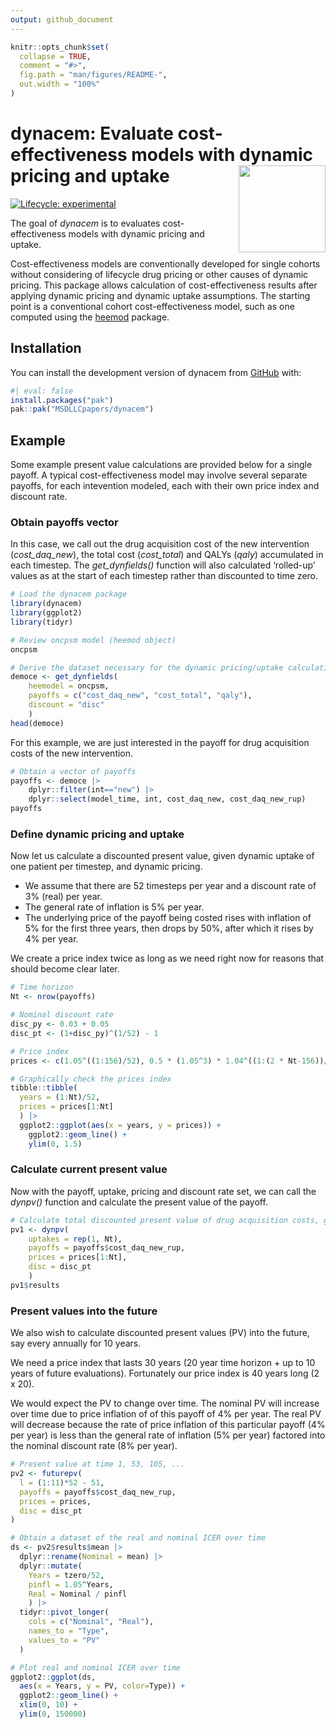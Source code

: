 ```yaml
---
output: github_document
---
```


<!-- README.md is generated from README.Rmd. Please edit that file -->

```r
knitr::opts_chunk$set(
  collapse = TRUE,
  comment = "#>",
  fig.path = "man/figures/README-",
  out.width = "100%"
)
```

# dynacem: Evaluate cost-effectiveness models with dynamic pricing and uptake <img src="man/figures/logo.png" align="right" height="139" />

<!-- badges: start -->
[![Lifecycle: experimental](https://img.shields.io/badge/lifecycle-experimental-orange.svg)](https://lifecycle.r-lib.org/articles/stages.html#experimental)
<!-- badges: end -->

The goal of *dynacem* is to evaluates cost-effectiveness models with dynamic pricing and uptake.

Cost-effectiveness models are conventionally developed for single cohorts without considering of lifecycle drug pricing or other causes of dynamic pricing. This package allows calculation of cost-effectiveness results after applying dynamic pricing and dynamic uptake assumptions. The starting point is a conventional cohort cost-effectiveness model, such as one computed using the [heemod](https://cran.r-project.org/package=heemod) package.

## Installation

You can install the development version of dynacem from [GitHub](https://github.com/) with:

```r
#| eval: false
install.packages("pak")
pak::pak("MSDLLCpapers/dynacem")
```

## Example

Some example present value calculations are provided below for a single payoff. A typical cost-effectiveness model may involve several separate payoffs, for each intevention modeled, each with their own price index and discount rate.

### Obtain payoffs vector

In this case, we call out the drug acquisition cost of the new intervention (*cost_daq_new*), the total cost (*cost_total*) and QALYs (*qaly*) accumulated in each timestep. The *get_dynfields()* function will also calculated 'rolled-up' values as at the start of each timestep rather than discounted to time zero.

```r
# Load the dynacem package
library(dynacem)
library(ggplot2)
library(tidyr)

# Review oncpsm model (heemod object)
oncpsm

# Derive the dataset necessary for the dynamic pricing/uptake calculations
democe <- get_dynfields(
    heemodel = oncpsm,
    payoffs = c("cost_daq_new", "cost_total", "qaly"),
    discount = "disc"
    )
head(democe)
```

For this example, we are just interested in the payoff for drug acquisition costs of the new intervention.

```r
# Obtain a vector of payoffs
payoffs <- democe |>
    dplyr::filter(int=="new") |>
    dplyr::select(model_time, int, cost_daq_new, cost_daq_new_rup)
payoffs
```

### Define dynamic pricing and uptake

Now let us calculate a discounted present value, given dynamic uptake of one patient per timestep, and dynamic pricing.

- We assume that there are 52 timesteps per year and a discount rate of 3% (real) per year.
- The general rate of inflation is 5% per year.
- The underlying price of the payoff being costed rises with inflation of 5% for the first three years, then drops by 50%, after which it rises by 4% per year.

We create a price index twice as long as we need right now for reasons that should become clear later.

```r
# Time horizon
Nt <- nrow(payoffs)

# Nominal discount rate
disc_py <- 0.03 + 0.05
disc_pt <- (1+disc_py)^(1/52) - 1

# Price index
prices <- c(1.05^((1:156)/52), 0.5 * (1.05^3) * 1.04^((1:(2 * Nt-156))/52))

# Graphically check the prices index
tibble::tibble(
  years = (1:Nt)/52,
  prices = prices[1:Nt]
  ) |>
  ggplot2::ggplot(aes(x = years, y = prices)) +
    ggplot2::geom_line() +
    ylim(0, 1.5)
```

### Calculate current present value

Now with the payoff, uptake, pricing and discount rate set, we can call the *dynpv()* function and calculate the present value of the payoff.

```r
# Calculate total discounted present value of drug acquisition costs, given dynamic uptake and pricing
pv1 <- dynpv(
    uptakes = rep(1, Nt),
    payoffs = payoffs$cost_daq_new_rup,
    prices = prices[1:Nt],
    disc = disc_pt
    )
pv1$results
```

### Present values into the future

We also wish to calculate discounted present values (PV) into the future, say every annually for 10 years.

We need a price index that lasts 30 years (20 year time horizon + up to 10 years of future evaluations). Fortunately our price index is 40 years long (2 x 20).

We would expect the PV to change over time. The nominal PV will increase over time due to price inflation of of this payoff of 4\% per year. The real PV will decrease because the rate of price inflation of this particular payoff (4\% per year) is less than the general rate of inflation (5\% per year) factored into the nominal discount rate (8\% per year).

```r
# Present value at time 1, 53, 105, ...
pv2 <- futurepv(
  l = (1:11)*52 - 51,
  payoffs = payoffs$cost_daq_new_rup,
  prices = prices,
  disc = disc_pt
)

# Obtain a dataset of the real and nominal ICER over time
ds <- pv2$results$mean |>
  dplyr::rename(Nominal = mean) |>
  dplyr::mutate(
    Years = tzero/52,
    pinfl = 1.05^Years,
    Real = Nominal / pinfl
    ) |>
  tidyr::pivot_longer(
    cols = c("Nominal", "Real"),
    names_to = "Type",
    values_to = "PV"
  )

# Plot real and nominal ICER over time
ggplot2::ggplot(ds,
  aes(x = Years, y = PV, color=Type)) +
  ggplot2::geom_line() +
  xlim(0, 10) +
  ylim(0, 150000)
```